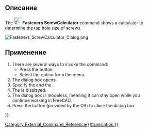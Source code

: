 <languages/>

<div class="mw-translate-fuzzy">
{{Docnav/ru
|[[Fasteners_BOM/ru|BOM]]
|[[Fasteners_ChamferHole/ru|ChamferHole]]
|[[Fasteners_Workbench/ru|Fasteners]]
|IconL=Fasteners_BOM.svg
|IconR=Fasteners_ChamferHole.svg
|IconC=Fasteners_workbench_icon.svg
}}
</div>

{{GuiCommand
|Name=Fasteners ScrewCalculator
|MenuLocation=Fasteners → Screw calculator
|Workbenches=[[Fasteners_Workbench|Fasteners]]
}}

<span id="Description"></span>
==Описание== 

The [[Image:Fasteners_ScrewCalculator.svg|24px]] '''Fasteners ScrewCalculator''' command shows a calculator to determine the tap hole size of screws.

[[Image:Fasteners_ScrewCalculator_Dialog.png]]
{{Caption|The Screw hole calculator dialog box}}

<span id="Usage"></span>
==Применение== 

# There are several ways to invoke the command:
#* Press the {{Button|[[Image:Fasteners_ScrewCalculator.svg|16px]] [[Fasteners_ScrewCalculator|Screw calculator]]}} button.
#* Select the {{MenuCommand|Fasteners → [[Image:Fasteners_ScrewCalculator.svg|16px]] Screw calculator}} option from the menu.
# The {{MenuCommand|Screw hole calculator}} dialog box opens.
# Specify the {{MenuCommand|Fastener type}} and the {{MenuCommand|Screw diameter}}.
# The {{MenuCommand|Suggested hole diameter}} is displayed.
# The dialog box is modeless, meaning it can stay open while you continue working in FreeCAD.
# Press the {{Button|Close}} button (provided by the OS) to close the dialog box.


<div class="mw-translate-fuzzy">
{{Docnav/ru
|[[Fasteners_BOM/ru|BOM]]
|[[Fasteners_ChamferHole/ru|ChamferHole]]
|[[Fasteners_Workbench/ru|Fasteners]]
|IconL=Fasteners_BOM.svg
|IconR=Fasteners_ChamferHole.svg
|IconC=Fasteners_workbench_icon.svg
}}
</div>

[[Category:External_Command_Reference{{#translation:}}]]
{{Fasteners_Tools_navi{{#translation:}}}}